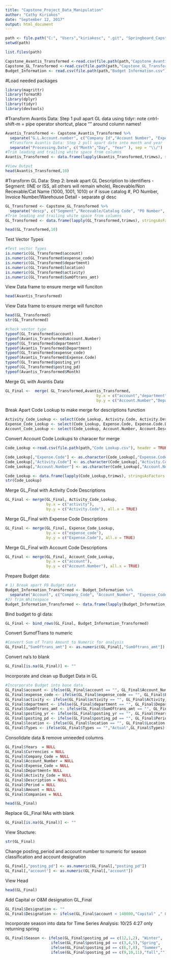 ---
title: "Capstone_Project_Data_Manipulation"
author: "Cathy Kiriakos"
date: "September 12, 2017"
output: html_document
---

```{r setwd, include=FALSE}
path <- file.path("C:", "Users","kiriakosc", ".git", "Springboard_Capstone")
setwd(path)
```

```{r list_wd_files, include=FALSE}
list.files(path)
```


```{r load_csvs, warning=FALSE, include=FALSE}
Capstone_Avantis_Transformed <-read.csv(file.path(path,"Capstone_Avantis_Transformed.csv")) #Avantis base data
Capstone_GL_Transformed <-read.csv(file.path(path,"Capstone_GL_Transformed.csv")) #GL base data
Budget_Information <- read.csv(file.path(path,"Budget Information.csv"))
```

#Load needed packages
```{r load_packages, include=FALSE}
library(magrittr)
library(formatR)
library(dplyr)
library(tidyr)
library(devtools)
```
#Transform Avantis Data: 
Step 1 pull apart GL data using tidyr: note cntrl-shift-m = pipe operator shortcut, place "" around column names!
```{r Transform_Avantis_Data}
Avantis_Transformed <- Capstone_Avantis_Transformed %>% 
  separate("G.L.Account.number", c("Company Id","Account Number", "Expense Code", "Department","Location","Activity Code","Center" ), sep = "\\-") %>% 
  #Transform Avantis Data: Step 2 pull apart date into month and year
  separate("Processing.Date", c("Month","Day", "Year" ), sep = "\\/")
#Trim leading and trailing white space from columns
Avantis_Transformed <- data.frame(lapply(Avantis_Transformed,trimws), stringsAsFactors = FALSE)

#View Output  
head(Avantis_Transformed,10)
```
#Transform GL Data: 
Step 2: break apart GL Description to identifiers - Segment: (INE or ISS, all others will remain whole), Recevable/Non Recevable/Cat Name (1000, 1001, 1010) or if issue catalog #, PO Number, Invoice Number/Warehouse Detail -  separate gl desc
```{r Transform_GL_Data}
GL_Transformed <- Capstone_GL_Transformed %>% 
  separate("descp", c("Segment","Recevable/Catalog Code", "PO Number", "Invoice Number/Warehouse Detail" ), sep = "\\-", fill = "left") 
#Trim leading and trailing white space from columns
GL_Transformed <- data.frame(lapply(GL_Transformed,trimws), stringsAsFactors = FALSE)

head(GL_Transformed,10)
```
Test Vector Types 
```{r Test_Vector_Types, include=FALSE}
#Test vector Types 
is.numeric(GL_Transformed$account)
is.numeric(GL_Transformed$expense_code)
is.numeric(GL_Transformed$department)
is.numeric(GL_Transformed$location)
is.numeric(GL_Transformed$activity)
is.numeric(GL_Transformed$SumOftrans_amt)
```
View Data frame to ensure merge will funciton
```{r View_Data_Avantis_Tranformed,include=FALSE}
head(Avantis_Transformed)
```
View Data frame to ensure merge will funciton
```{r View_GL_Transformed,include=FALSE}
head(GL_Transformed)
str(GL_Transformed)
```

```{r Check_Vector_Types,include=FALSE}
#check vector type
typeof(GL_Transformed$account)
typeof(Avantis_Transformed$Account.Number)
typeof(GL_Transformed$department)
typeof(Avantis_Transformed$Department)
typeof(GL_Transformed$expense_code)
typeof(Avantis_Transformed$Expense.Code)
typeof(GL_Transformed$posting_yr)
typeof(GL_Transformed$posting_pd)
typeof(Avantis_Transformed$Month)
```
Merge GL with Avantis Data
```{r MergeGL&Avantis}
GL_Final <-  merge( GL_Transformed,Avantis_Transformed, 
                                        by.x = c("account","department","expense_code", "SumOftrans_amt","posting_yr","posting_pd"),
                                        by.y = c("Account.Number","Department","Expense.Code","Extended.line.amount_1","Year","Month"),all.x = TRUE)
```
Break Apart Code Lookup to make merge for descriptions function
```{r Break_Apart_Code_Lookup}
Activity_Code_Lookup <- select(Code_Lookup, Activity.Code, Activity.Description)
Expense_Code_Lookup <- select(Code_Lookup, Expense.Code, Expense.Code.Description, Expense.Code.Category)
Account_Code_Lookup <- select(Code_Lookup, Account.Number, Account.Description)
```
Convert Account Code Lookups to characer for merge
```{r Load_Account_Lookup_ConvertAsCharacter}
Code_Lookup <-read.csv(file.path(path,"Code Lookup.csv"), header = TRUE, stringsAsFactors = FALSE)

Code_Lookup[,"Expense.Code"] <- as.character(Code_Lookup[,"Expense.Code"])
Code_Lookup[,"Activity.Code"] <- as.character(Code_Lookup[,"Activity.Code"])
Code_Lookup[,"Account.Number"] <- as.character(Code_Lookup[,"Account.Number"])

Code_Lookup <- data.frame(lapply(Code_Lookup,trimws), stringsAsFactors = FALSE)
str(Code_Lookup)
```
Merge GL_Final with Activity Code Descriptions
```{r Merge_GL_Final_AccountLookups, error=FALSE}
GL_Final <- merge(GL_Final, Activity_Code_Lookup,
                  by.x = c("activity"),
                  by.y = c("Activity.Code"), all.x = TRUE)
```
Merge GL_Final with Expense Code Descriptions
```{r}
GL_Final <- merge(GL_Final, Expense_Code_Lookup,
                  by.x = c("expense_code"),
                  by.y = c("Expense.Code"), all.x = TRUE)
```
Merge GL_Final with Account Code Descriptions 
```{r}
GL_Final <- merge(GL_Final, Account_Code_Lookup,
                  by.x = c("account"),
                  by.y = c("Account.Number"), all.x = TRUE)
```
Prepare Budget data:
```{r Prepare_BudgetData}
# 1) Break apart F9 Budget data 
Budget_Information_Transformed <- Budget_Information %>% 
  separate("Account", c("Company_Code", "Account_Number", "Expense_Code", "Department", "Location", "Activity_Code","Center"), sep = "\\-", fill = "left")
#2) Trim Whitespace
Budget_Information_Transformed <- data.frame(lapply(Budget_Information_Transformed, trimws), stringsAsFactors = FALSE)
```
Bind budget to gl data:
```{r Bind_GL&Budget}
GL_Final <- bind_rows(GL_Final, Budget_Information_Transformed)
```
Convert SumofTrans to numeric
```{r Convert_SumofTranstoNumer, error=FALSE}
#Convert Sum of Trans Amount to Numeric for analysis
GL_Final[,"SumOftrans_amt"] <- as.numeric(GL_Final[,"SumOftrans_amt"])
```
Convert na's to blank
```{r, nastoblank}
GL_Final[is.na(GL_Final)] <- ""
```

Incorporate and clean up Budget Data in GL 
```{r Incorporate_BudgetData}
#Incorporate Budget into base data 
GL_Final$account <- ifelse(GL_Final$account == "", GL_Final$Account_Number, GL_Final$account)
GL_Final$expense_code <- ifelse(GL_Final$expense_code == "", GL_Final$Expense_Code, GL_Final$expense_code)
GL_Final$activity <- ifelse(GL_Final$activity == "", GL_Final$Activity_Code, GL_Final$activity)
GL_Final$department <- ifelse(GL_Final$department == "", GL_Final$Department, GL_Final$department)
GL_Final$SumOftrans_amt <- ifelse(GL_Final$SumOftrans_amt == "", GL_Final$Amount, GL_Final$SumOftrans_amt)
GL_Final$posting_yr <- ifelse(GL_Final$posting_yr == "", GL_Final$Years, GL_Final$posting_yr)
GL_Final$posting_pd <- ifelse(GL_Final$posting_pd == "", GL_Final$Period, GL_Final$posting_pd) 
GL_Final$location <- ifelse(GL_Final$location == "", GL_Final$Location, GL_Final$location)
GL_Final$Types <- ifelse(GL_Final$Types == "","Actual",GL_Final$Types)
```
Consolidate data & remove unneeded columns
```{r Consolidate_data}
GL_Final$Years  = NULL
GL_Final$Currencies = NULL
GL_Final$Company_Code = NULL
GL_Final$Account_Number = NULL
GL_Final$Expense_Code = NULL
GL_Final$Department= NULL
GL_Final$Activity_Code = NULL
GL_Final$Description = NULL
GL_Final$Period = NULL
GL_Final$Amount = NULL
GL_Final$Companies = NULL

head(GL_Final)
```
Replace GL_Final NAs with blank
```{r Replace_GL_NAs}
GL_Final[is.na(GL_Final)] <- ""
```

View Stucture:
```{r}
str(GL_Final)
```
Change posting_period  and account number to numeric for season classification and account designation
```{r, post_per_numeric}
GL_Final[,"posting_pd"] <- as.numeric(GL_Final[,"posting_pd"])
GL_Final[,"account"] <- as.numeric(GL_Final[,"account"])
```
View Head
```{r,head}
head(GL_Final)
```

Add Capital or O&M designation GL_Final
```{r Add_AccountDesignations}
GL_Final$Designation <- ""
GL_Final$Designation <- ifelse(GL_Final$account < 140000,"Capital" ," O&M")
```

Incorporate season into data for Time Series Analysis: 10/25 4:27 only returning spring
```{r, season,error=FALSE}
GL_Final$Season <- ifelse(GL_Final$posting_pd == c(12,1,2), "Winter",
                    ifelse(GL_Final$posting_pd == c(3,4,5),"Spring",
                    ifelse(GL_Final$posting_pd == c(6,7,8), "Summer",
                    ifelse(GL_Final$posting_pd == c(9,10,11),"fall",""))))
```





